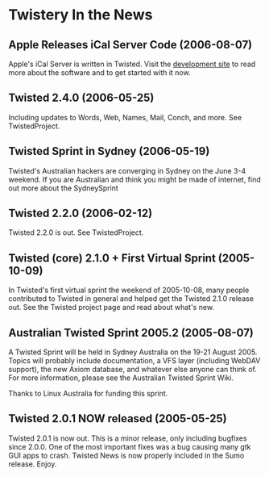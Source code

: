 = Twistery In the News =

== Apple Releases iCal Server Code (2006-08-07) ==

Apple's iCal Server is written in Twisted. Visit the [http://trac.macosforge.org/projects/calendarserver development site] to read more about the software and to get started with it now.

== Twisted 2.4.0 (2006-05-25) ==

Including updates to Words, Web, Names, Mail, Conch, and more.  See TwistedProject.

== Twisted Sprint in Sydney  (2006-05-19) ==

Twisted's Australian hackers are converging in Sydney on the June 3-4 weekend.  If you are Australian and think you might be made of internet, find out more about the SydneySprint

== Twisted 2.2.0 (2006-02-12) ==

Twisted 2.2.0 is out. See TwistedProject.

== Twisted (core) 2.1.0 + First Virtual Sprint (2005-10-09) ==

In Twisted's first virtual sprint the weekend of 2005-10-08, many people contributed to Twisted in general and helped get the Twisted 2.1.0 release out. See the Twisted project page and read about what's new.

== Australian Twisted Sprint 2005.2 (2005-08-07) ==

A Twisted Sprint will be held in Sydney Australia on the 19-21 August 2005. Topics will probably include documentation, a VFS layer (including WebDAV support), the new Axiom database, and whatever else anyone can think of. For more information, please see the Australian Twisted Sprint Wiki.

Thanks to Linux Australia for funding this sprint.

== Twisted 2.0.1 NOW released (2005-05-25) ==

Twisted 2.0.1 is now out. This is a minor release, only including bugfixes since 2.0.0. One of the most important fixes was a bug causing many gtk GUI apps to crash. Twisted News is now properly included in the Sumo release. Enjoy. 
